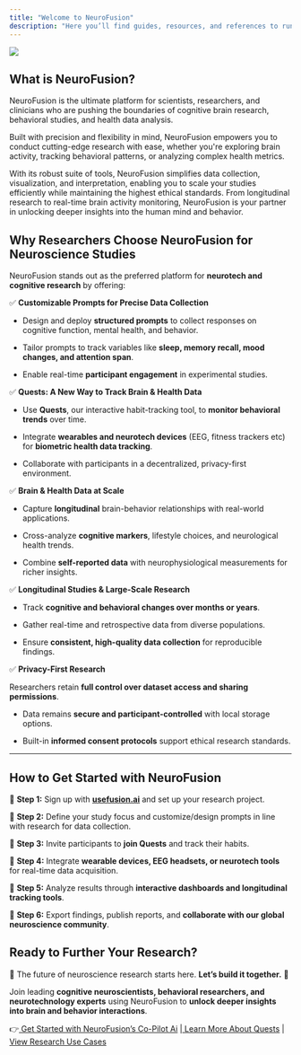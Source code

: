 ```yaml
---
title: "Welcome to NeuroFusion"
description: "Here you’ll find guides, resources, and references to run studies using NeuroFusion Explorer and Fusion Copilot."
---
```


![](/QuestsCoverArt\(3\).jpg)

## What is NeuroFusion?

NeuroFusion is the ultimate platform for scientists, researchers, and clinicians who are pushing the boundaries of cognitive brain research, behavioral studies, and health data analysis.&#x20;

Built with precision and flexibility in mind, NeuroFusion empowers you to conduct cutting-edge research with ease, whether you're exploring brain activity, tracking behavioral patterns, or analyzing complex health metrics.

With its robust suite of tools, NeuroFusion simplifies data collection, visualization, and interpretation, enabling you to scale your studies efficiently while maintaining the highest ethical standards. From longitudinal research to real-time brain activity monitoring, NeuroFusion is your partner in unlocking deeper insights into the human mind and behavior.

## **Why Researchers Choose NeuroFusion for Neuroscience Studies**

NeuroFusion stands out as the preferred platform for **neurotech and cognitive research** by offering:

✅ **Customizable Prompts for Precise Data Collection**

* Design and deploy **structured prompts** to collect responses on cognitive function, mental health, and behavior.

* Tailor prompts to track variables like **sleep, memory recall, mood changes, and attention span**.

* Enable real-time **participant engagement** in experimental studies.

✅ **Quests: A New Way to Track Brain & Health Data**

* Use **Quests**, our interactive habit-tracking tool, to **monitor behavioral trends** over time.

* Integrate **wearables and neurotech devices** (EEG, fitness trackers etc) for **biometric health data tracking**.

* Collaborate with participants in a decentralized, privacy-first environment.

✅ **Brain & Health Data at Scale**

* Capture **longitudinal** brain-behavior relationships with real-world applications.

* Cross-analyze **cognitive markers**, lifestyle choices, and neurological health trends.

* Combine **self-reported data** with neurophysiological measurements for richer insights.

✅ **Longitudinal Studies & Large-Scale Research**

* Track **cognitive and behavioral changes over months or years**.

* Gather real-time and retrospective data from diverse populations.

* Ensure **consistent, high-quality data collection** for reproducible findings.

✅ **Privacy-First Research**

Researchers retain **full control over dataset access and sharing permissions**.

* Data remains **secure and participant-controlled** with local storage options.

* Built-in **informed consent protocols** support ethical research standards.

***

## **How to Get Started with NeuroFusion**

🔹 **Step 1:** Sign up with [**<u>usefusion.ai</u>**](http://usefusion.ai) and set up your research project.


&#x20;🔹 **Step 2:** Define your study focus and customize/design prompts in line with research for data collection.


&#x20;🔹 **Step 3:** Invite participants to **join Quests** and track their habits.


&#x20;🔹 **Step 4:** Integrate **wearable devices, EEG headsets, or neurotech tools** for real-time data acquisition.


&#x20;🔹 **Step 5:** Analyze results through **interactive dashboards and longitudinal tracking tools**.


&#x20;🔹 **Step 6:** Export findings, publish reports, and **collaborate with our global neuroscience community**.

## **Ready to Further Your Research?**

🔬 The future of neuroscience research starts here. **Let’s build it together.** 🚀

Join leading **cognitive neuroscientists, behavioral researchers, and neurotechnology experts** using NeuroFusion to **unlock deeper insights into brain and behavior interactions**.

👉[<u> Get Started with NeuroFusion’s Co-Pilot Ai</u>](https://usefusion.ai/blog/fusion-copilot) |[<u> Learn More About Quests</u>](https://usefusion.ai/blog/quests) | [<u>View Research Use Cases</u>](https://usefusion.ai/recordings)